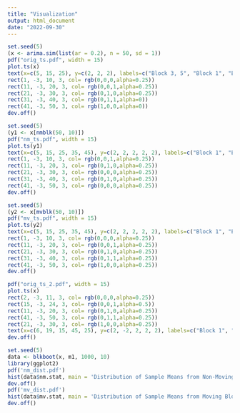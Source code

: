 ```yaml
---
title: "Visualization"
output: html_document
date: "2022-09-30"
---
```


```r
set.seed(5)
(x <- arima.sim(list(ar = 0.2), n = 50, sd = 1)) 
pdf("orig_ts.pdf", width = 15)
plot.ts(x)
text(x=c(5, 15, 25), y=c(2, 2, 2), labels=c("Block 3, 5", "Block 1", "Block 2, 4"), col="blue")
rect(1, -3, 10, 3, col= rgb(0,0,0,alpha=0.25))
rect(11, -3, 20, 3, col= rgb(0,0,1,alpha=0.25))
rect(21, -3, 30, 3, col= rgb(0,1,0,alpha=0.25))
rect(31, -3, 40, 3, col= rgb(0,1,1,alpha=0))
rect(41, -3, 50, 3, col= rgb(1,0,0,alpha=0))
dev.off()
```

```r
set.seed(5)
(y1 <- x[nmblk(50, 10)])
pdf("nm_ts.pdf", width = 15)
plot.ts(y1)
text(x=c(5, 15, 25, 35, 45), y=c(2, 2, 2, 2, 2), labels=c("Block 1", "Block 2", "Block 3", "Block 4", "Block 5"), col="blue")
rect(1, -3, 10, 3, col= rgb(0,0,1,alpha=0.25))
rect(11, -3, 20, 3, col= rgb(0,1,0,alpha=0.25))
rect(21, -3, 30, 3, col= rgb(0,0,0,alpha=0.25))
rect(31, -3, 40, 3, col= rgb(0,1,0,alpha=0.25))
rect(41, -3, 50, 3, col= rgb(0,0,0,alpha=0.25))
dev.off()
```
```r
set.seed(5)
(y2 <- x[mvblk(50, 10)])
pdf("mv_ts.pdf", width = 15)
plot.ts(y2)
text(x=c(5, 15, 25, 35, 45), y=c(2, 2, 2, 2, 2), labels=c("Block 1", "Block 2", "Block 3", "Block 4", "Block 5"), col="blue")
rect(1, -3, 10, 3, col= rgb(0,0,0,alpha=0.25))
rect(11, -3, 20, 3, col= rgb(0,0,1,alpha=0.25))
rect(21, -3, 30, 3, col= rgb(0,1,0,alpha=0.25))
rect(31, -3, 40, 3, col= rgb(0,1,1,alpha=0.25))
rect(41, -3, 50, 3, col= rgb(1,0,0,alpha=0.25))
dev.off()
```
```r
pdf("orig_ts_2.pdf", width = 15)
plot.ts(x)
rect(2, -3, 11, 3, col= rgb(0,0,0,alpha=0.25))
rect(15, -3, 24, 3, col= rgb(0,0,1,alpha=0.5))
rect(11, -3, 20, 3, col= rgb(0,1,0,alpha=0.25))
rect(41, -3, 50, 3, col= rgb(0,1,1,alpha=0.25))
rect(21, -3, 30, 3, col= rgb(1,0,0,alpha=0.25))
text(x=c(6, 19, 15, 45, 25), y=c(2, -2, 2, 2, 2), labels=c("Block 1", "Block 2", "Block 3", "Block 4", "Block 5"), col="blue")
dev.off()
```
```r
set.seed(5)
data <- blkboot(x, m1, 1000, 10)
library(ggplot2)
pdf('nm_dist.pdf')
hist(data$nm.stat, main = 'Distribution of Sample Means from Non-Moving Block Bootstrap', xlab = 'Sample Mean')
dev.off()
pdf('mv_dist.pdf')
hist(data$mv.stat, main = 'Distribution of Sample Means from Moving Block Bootstrap', xlab = 'Sample Mean')
dev.off()
```

